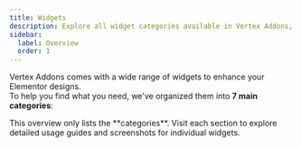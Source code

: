 ```yaml
---
title: Widgets
description: Explore all widget categories available in Vertex Addons, from navigation elements to dynamic content, forms, maps, and carousels.
sidebar:
  label: Overview
  order: 1
---
```



Vertex Addons comes with a wide range of widgets to enhance your Elementor designs.  
To help you find what you need, we've organized them into **7 main categories**:

<CardGrid>
  <LinkCard href="./site-navigation/" title="Site & Navigation" description='Widgets for menus, logos, breadcrumbs, and search functionality. Perfect for creating intuitive navigation experiences.'/>
  <LinkCard href="./content-layout/" title="Content & Layout" description='Accordions, tabs, toggles, boxes, and creative text widgets to structure and style your content beautifully.'/>
  <LinkCard href="./media-interactivity/" title="Media & Interactivity" description='Interactive image, video, and hotspot widgets to make your pages more engaging and visually dynamic.'/>
  <LinkCard href="./dynamic-posts-templates/" title="Dynamic Posts & Templates" description='Display posts, archives, and templates dynamically with full design control.'/>
  <LinkCard href="./data-maps/" title="Data & Maps" description='Showcase data visually with tables, counters, and maps to add context and clarity.'/>
  <LinkCard href="./forms-accounts/" title="Forms & Accounts" description='Extend your site with login, registration, comment, and form-related widgets.'/>
  <LinkCard href="./carousels-timelines/" title="Carousels & Timelines" description='Add interactive sliders, testimonial carousels, and timelines to highlight stories or content.'/>
</CardGrid>

<Aside type="note">
This overview only lists the **categories**. Visit each section to explore detailed usage guides and screenshots for individual widgets.
</Aside>